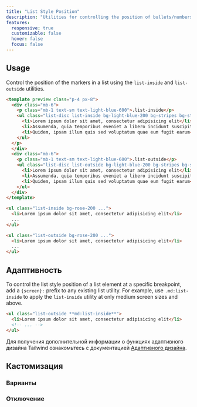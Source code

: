 ```yaml
---
title: "List Style Position"
description: "Utilities for controlling the position of bullets/numbers in lists."
features:
  responsive: true
  customizable: false
  hover: false
  focus: false
---
```




## Usage

Control the position of the markers in a list using the `list-inside` and `list-outside` utilities.

```html lightBlue
<template preview class="p-4 px-8">
  <div class="mb-6">
    <p class="mb-1 text-sm text-light-blue-600">.list-inside</p>
    <ul class="list-disc list-inside bg-light-blue-200 bg-stripes bg-stripes-white text-light-blue-600 py-2 rounded-md">
      <li>Lorem ipsum dolor sit amet, consectetur adipisicing elit</li>
      <li>Assumenda, quia temporibus eveniet a libero incidunt suscipit</li>
      <li>Quidem, ipsam illum quis sed voluptatum quae eum fugit earum</li>
    </ul>
  </p>
  </div>
  <div class="mb-6">
    <p class="mb-1 text-sm text-light-blue-600">.list-outside</p>
    <ul class="list-disc list-outside bg-light-blue-200 bg-stripes bg-stripes-white text-light-blue-600 py-2 rounded-md">
      <li>Lorem ipsum dolor sit amet, consectetur adipisicing elit</li>
      <li>Assumenda, quia temporibus eveniet a libero incidunt suscipit</li>
      <li>Quidem, ipsam illum quis sed voluptatum quae eum fugit earum</li>
    </ul>
  </div>
</template>

<ul class="list-inside bg-rose-200 ...">
  <li>Lorem ipsum dolor sit amet, consectetur adipisicing elit</li>
  ...
</ul>

<ul class="list-outside bg-rose-200 ...">
  <li>Lorem ipsum dolor sit amet, consectetur adipisicing elit</li>
  ...
</ul>
```

## Адаптивность

To control the list style position of a list element at a specific breakpoint, add a `{screen}:` prefix to any existing list utility. For example, use `.md:list-inside` to apply the `list-inside` utility at only medium screen sizes and above.

```html
<ul class="list-outside **md:list-inside**">
  <li>Lorem ipsum dolor sit amet, consectetur adipisicing elit</li>
  <!-- ... -->
</ul>
```

Для получения дополнительной информации о функциях адаптивного дизайна Tailwind ознакомьтесь с документацией [Адаптивного дизайна](/docs/responsive-design).

## Кастомизация

### Варианты

<Variants plugin="listStylePosition" />

### Отключение

<Disabling plugin="listStylePosition" />
